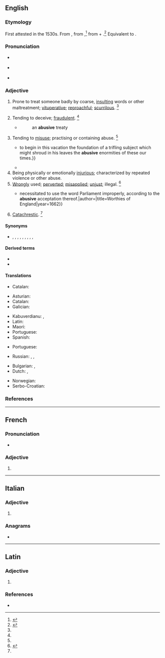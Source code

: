 ==English==

===Etymology===
First attested in the 1530s. From {{der|en|fr|abusif}}, from {{der|en|la|abūsīvus}},<ref name=RHD>{{R:RHCD|page=6}}</ref> from {{m|la|abusus}} + {{m|la|-ivus||-ive}}.<ref name=WI3>{{R:MW3 1976|page=8}}</ref> Equivalent to {{suffix|en|abuse|ive}}.

===Pronunciation===
* {{a|RP}} {{IPA|en|/əˈbjuː.sɪv/}}
* {{a|US}} {{IPA|en|/əˈbju.sɪv/|/əˈbju.zɪv/}}
* {{audio|en|LL-Q1860 (eng)-Mélange a trois-abusive.wav |Audio (UK)}}

===Adjective===
{{en-adj}}

# Prone to treat someone badly by coarse, [[insulting]] words or other maltreatment; [[vituperative]]; [[reproachful]]; [[scurrilous]]. {{defdate|First attested in the early 17th century.}}<ref name=SOED/>
#: {{ux|en|All they could ever do was to shout '''abusive''' inanities at me and my colleagues.}}
# {{lb|en|obsolete}} Tending to deceive; [[fraudulent]]. {{defdate|Attested only from the early to mid 17th century.}}<ref name=SOED/>
#* {{RQ:Bacon Spain}}
#*:an '''abusive''' treaty
# {{lb|en|archaic}} Tending to [[misuse]]; practising or containing abuse. {{defdate|First attested in the late 16th century.}}<ref name=SOED/>
#* {{quote-book|en|year=1589|author={{w|Thomas Nashe}}|title=The Anatomy of Absurdity|passage={{...}} to begin in this vacation the foundation of a trifling subject which might shroud in his leaves the '''abusive''' enormities of these our times.}}
#* {{quote-book|en|year=1837|title=Introduction to the Literature of Europe|passage=the '''abusive''' prerogatives of his see|author={{w|Henry Hallam}}}}
# Being physically or emotionally [[injurious]]; characterized by repeated violence or other abuse.
# [[wrongly|Wrongly]] used; [[perverted]]; [[misapplied]]; [[unjust]]; illegal. {{defdate|First attested in the mid 16th century.}}<ref name=SOED>{{R:SOED5|page=10}}</ref>
#* {{quote-book|en|passage=I am {{...}}necessitated to use the word Parliament improperly, according to the '''abusive''' acceptation thereof.|author={{w|Thomas Fuller}}|title=Worthies of England|year=1662}}
# {{lb|en|archaic}} [[catachrestic|Catachrestic]]. {{defdate|First attested in the mid 16th century.}}<ref name=SOED/>

====Synonyms====
* {{sense|prone to treating badly}} {{l|en|reproachful}}, {{l|en|scurrilous}}, {{l|en|opprobrious}}, {{l|en|insolent}}, {{l|en|insulting}}, {{l|en|injurious}}, {{l|en|offensive}}, {{l|en|reviling}}, {{l|en|berate|berating}}, {{l|en|vituperative}}

====Derived terms====
* {{l|en|abusively}}
* {{l|en|abusiveness}}

====Translations====
{{trans-top|wrongly used}}
* Catalan: {{t+|ca|abusiu}}
{{trans-mid}}
{{trans-bottom}}

{{trans-top|practicing abuse}}
* Asturian: {{t|ast|abusivu}}
* Catalan: {{t+|ca|abusiu}}
* Galician: {{t+|gl|abusivo}}
{{trans-mid}}
* Kabuverdianu: {{t|kea|abuzadu}}, {{t|kea|abuzóde}}
* Latin: {{t|la|contumēliōsus}}
* Maori: {{t|mi|ngutu momoho}} {{qualifier|of talk}}
* Portuguese: {{t+|pt|abusivo}}
* Spanish: {{t+|es|abusivo}}
{{trans-bottom}}

{{trans-top|containing abuse}}
* Portuguese: {{t+|pt|abusivo}}
{{trans-mid}}
* Russian: {{t+|ru|бра́нный}}, {{t+|ru|руга́тельный}}, {{t+|ru|ма́терный}}
{{trans-bottom}}

{{checktrans-top}}
* Bulgarian: {{t+|bg|оскърбителен}}, {{t+|bg|обиден}}
* Dutch: {{t+|nl|grof}}, {{t+|nl|ruw}}
{{trans-mid}}
* Norwegian: {{t+|no|grov}}
* Serbo-Croatian: {{t-needed|sh}}
{{trans-bottom}}

===References===
<references/>

----

==French==

===Pronunciation===
* {{audio|fr|LL-Q150 (fra)-DenisdeShawi-abusive.wav|Audio (CAN)}}

===Adjective===
{{head|fr|adjective form}}

# {{inflection of|fr|abusif||f|s}}

----

==Italian==

===Adjective===
{{it-adj-form|f-p}}

# {{adj form of|it|abusivo||f|p}}

===Anagrams===
* {{anagrams|it|a=abeisuv|Vesubia}}

----

==Latin==

===Adjective===
{{la-adj-form|abūsīve}}

# {{inflection of|la|abūsīvus||voc|m|s}}

===References===
* {{R:L&S}}